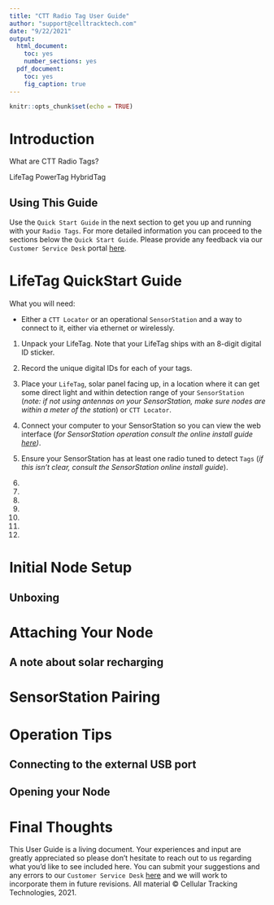 ```yaml
---
title: "CTT Radio Tag User Guide"
author: "support@celltracktech.com"
date: "9/22/2021"
output:
  html_document:
    toc: yes
    number_sections: yes
  pdf_document:
    toc: yes
    fig_caption: true
---
```


```r
knitr::opts_chunk$set(echo = TRUE)
```

# Introduction

What are CTT Radio Tags?

LifeTag
PowerTag
HybridTag

## Using This Guide

Use the `Quick Start Guide` in the next section to get you up and running with your `Radio Tags`. For more detailed information you can proceed to the sections below the `Quick Start Guide`. Please provide any feedback via our `Customer Service Desk` portal [here](https://celltracktech.com/support-customer-service-desk/).

# LifeTag QuickStart Guide

What you will need:

* Either a `CTT Locator` or an operational `SensorStation` and a way to connect to it, either via ethernet or wirelessly.

1. Unpack your LifeTag. Note that your LifeTag ships with an 8-digit digital ID sticker. 

2. Record the unique digital IDs for each of your tags.

3. Place your `LifeTag`, solar panel facing up, in a location where it can get some direct light and within detection range of your `SensorStation` (*note: if not using antennas on your SensorStation, make sure nodes are within a meter of the station*) or `CTT Locator`.

3. Connect your computer to your SensorStation so you can view the web interface (*for SensorStation operation consult the online install guide [here](https://cellular-tracking-technologies.github.io/ctt_documentation/v2-SensorStation-User-Guide.html#connecting-to-your-sensorstation-web-interface))*.

4. Ensure your SensorStation has at least one radio tuned to detect `Tags` (*if this isn't clear, consult the SensorStation online install guide*).

5. 


6. 

7. 

8. 

9. 

10. 

11. 

# Initial Node Setup
 

## Unboxing


# Attaching Your Node


## A note about solar recharging

# SensorStation Pairing

# Operation Tips

## Connecting to the external USB port
## Opening your Node


# Final Thoughts

This User Guide is a living document. Your experiences and input are greatly appreciated so please don't hesitate to reach out to us regarding what you'd like to see included here. You can submit your suggestions and any errors to our `Customer Service Desk` [here](https://celltracktech.com/support-customer-service-desk/) and we will work to incorporate them in future revisions. All material © Cellular Tracking Technologies, 2021.